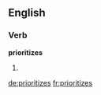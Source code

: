 ==English==

===Verb===
'''prioritizes'''

# {{third-person singular of|prioritize}}

[[de:prioritizes]]
[[fr:prioritizes]]